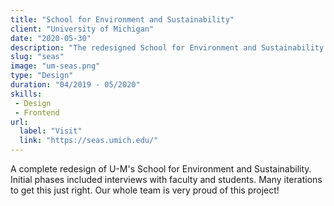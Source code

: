 ```yaml
---
title: "School for Environment and Sustainability"
client: "University of Michigan"
date: "2020-05-30"
description: "The redesigned School for Environment and Sustainability."
slug: "seas"
image: "um-seas.png"
type: "Design"
duration: "04/2019 - 05/2020"
skills:
 - Design
 - Frontend
url:
  label: "Visit"
  link: "https://seas.umich.edu/"
---
```


A complete redesign of U-M's School for Environment and Sustainability. Initial phases included interviews with faculty and students. Many iterations to get this just right. Our whole team is very proud of this project!
